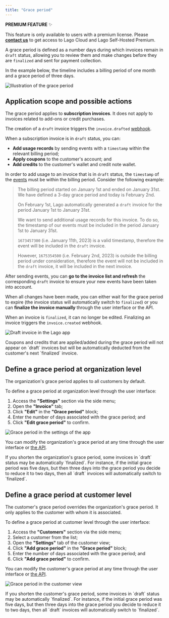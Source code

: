 ```yaml
---
title: "Grace period"
---
```


<Info>

**PREMIUM FEATURE** ✨

This feature is only available to users with a premium license. Please
**[contact us](mailto:hello@getlago.com)** to get access to Lago Cloud and Lago
Self-Hosted Premium.

</Info>

A grace period is defined as a number days during which invoices remain in
`draft` status, allowing you to review them and make changes before they are
`finalized` and sent for payment collection.

In the example below, the timeline includes a billing period of one month and a
grace period of three days.

![Illustration of the grace period](/invoicing/images/grace-period-timeline-299de2425036f803f20825e8a42ab401.png)

## Application scope and possible actions[](#application-scope-and-possible-actions "Direct link to heading")

The grace period applies to **subscription invoices**. It does not apply to
invoices related to add-ons or credit purchases.

The creation of a `draft` invoice triggers the `invoice.drafted`
[webhook](/api/webhooks/messages).

When a subscription invoice is in `draft` status, you can:

- **Add usage records** by sending events with a `timestamp` within the relevant
  billing period;
- **Apply coupons** to the customer's account; and
- **Add credits** to the customer's wallet and credit note wallet.

In order to add usage to an invoice that is in `draft` status, the `timestamp`
of the [events](/ingesting-events#send-usage-measurements-to-lago) must be
within the billing period. Consider the following example:

> The billing period started on January 1st and ended on January 31st. We have
> defined a 3-day grace period and today is February 2nd.
>
> On February 1st, Lago automatically generated a `draft` invoice for the period
> January 1st to January 31st.
>
> We want to send additional usage records for this invoice. To do so, the
> timestamp of our events must be included in the period January 1st to January
> 31st.
>
> `1673457300` (i.e. January 11th, 2023) is a valid timestamp, therefore the
> event will be included in the `draft` invoice.
>
> However, `1675354500` (i.e. February 2nd, 2023) is outside the billing period
> under consideration, therefore the event will not be included in the `draft`
> invoice, it will be included in the next invoice.

After sending events, you can **go to the invoice list and refresh** the
corresponding `draft` invoice to ensure your new events have been taken into
account.

When all changes have been made, you can either wait for the grace period to
expire (the invoice status will automatically switch to `finalized`) or you can
**finalize the invoice manually** through the user interface or the API.

When an invoice is `finalized`, it can no longer be edited. Finalizing an
invoice triggers the `invoice.created` webhook.

![Draft invoice in the Lago app](/invoicing/images/grace-period-draft-invoice-0a9ccbd1d7dc1b87faeb5a44abf484e1.png)

<Info>
  Coupons and credits that are applied/added during the grace period will not
  appear on `draft` invoices but will be automatically deducted from the
  customer's next `finalized` invoice.
</Info>

## Define a grace period at organization level[](#define-a-grace-period-at-organization-level "Direct link to heading")

The organization's grace period applies to all customers by default.

To define a grace period at organization level through the user interface:

1. Access the **"Settings"** section via the side menu;
2. Open the **"Invoice"** tab;
3. Click **"Edit"** in the **"Grace period"** block;
4. Enter the number of days associated with the grace period; and
5. Click **"Edit grace period"** to confirm.

![Grace period in the settings of the app](/invoicing/images/grace-period-organization-eabdac12832b76fd4d75c1a266244339.png)

You can modify the organization's grace period at any time through the user
interface or [the API](/api/organizations/update).

<Warning>
  If you shorten the organization's grace period, some invoices in `draft`
  status may be automatically `finalized`. For instance, if the initial grace
  period was five days, but then three days into the grace period you decide to
  reduce it to two days, then all `draft` invoices will automatically switch to
  `finalized`.
</Warning>

## Define a grace period at customer level[](#define-a-grace-period-at-customer-level "Direct link to heading")

The customer's grace period overrides the organization's grace period. It only
applies to the customer with whom it is associated.

To define a grace period at customer level through the user interface:

1. Access the **"Customers"** section via the side menu;
2. Select a customer from the list;
3. Open the **"Settings"** tab of the customer view;
4. Click **"Add grace period"** in the **"Grace period"** block;
5. Enter the number of days associated with the grace period; and
6. Click **"Add grace period"** to confirm.

You can modify the customer's grace period at any time through the user
interface or [the API](/api/customers/create-update).

![Grace period in the customer view](/invoicing/images/grace-period-customer-19e2d76ad85f4a1af86c6d8fd0f38715.png)

<Warning>
  If you shorten the customer's grace period, some invoices in `draft` status
  may be automatically `finalized`. For instance, if the initial grace period
  was five days, but then three days into the grace period you decide to reduce
  it to two days, then all `draft` invoices will automatically switch to
  `finalized`.
</Warning>
